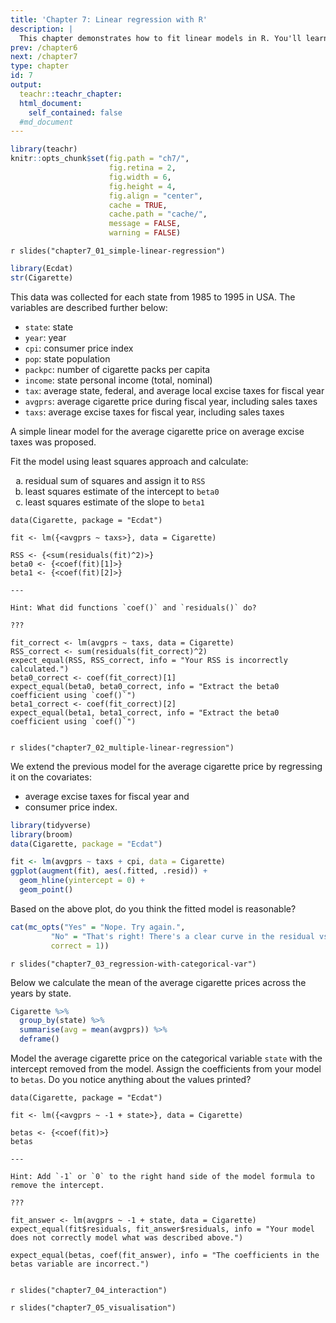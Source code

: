 ```yaml
---
title: 'Chapter 7: Linear regression with R'
description: |
  This chapter demonstrates how to fit linear models in R. You'll learn about how to fitting simple linear regression, models with categorical variables and interaction effects, and visualising models with ggplot2.
prev: /chapter6
next: /chapter7
type: chapter
id: 7
output:
  teachr::teachr_chapter:
  html_document:
    self_contained: false
  #md_document
---
```


```r
library(teachr)
knitr::opts_chunk$set(fig.path = "ch7/",
                      fig.retina = 2,
                      fig.width = 6, 
                      fig.height = 4,
                      fig.align = "center",
                      cache = TRUE,
                      cache.path = "cache/",
                      message = FALSE,
                      warning = FALSE)
```


<exercise id="1" title="Simple linear regression" type="slides">

`r slides("chapter7_01_simple-linear-regression")`

</exercise>

<exercise id="2" title="Practice extracting model estimates">


```r
library(Ecdat)
str(Cigarette)
```

This data was collected for each state from 1985 to 1995 in USA. The variables are described further below:

* `state`: state
* `year`: year
* `cpi`: consumer price index
* `pop`: state population
* `packpc`: number of cigarette packs per capita
* `income`: state personal income (total, nominal)
* `tax`:  average state, federal, and average local excise taxes for fiscal year
* `avgprs`: average cigarette price during fiscal year, including sales taxes
* `taxs`: average excise taxes for fiscal year, including sales taxes


A simple linear model for the average cigarette price on average excise taxes was proposed. 

Fit the model using least squares approach and calculate:

(a) residual sum of squares and assign it to `RSS`  
(b) least squares estimate of the intercept to `beta0`  
(c) least squares estimate of the slope to `beta1`  


```teachr
data(Cigarette, package = "Ecdat")

fit <- lm({<avgprs ~ taxs>}, data = Cigarette)
  
RSS <- {<sum(residuals(fit)^2)>}
beta0 <- {<coef(fit)[1]>}
beta1 <- {<coef(fit)[2]>}

---

Hint: What did functions `coef()` and `residuals()` do?
  
???

fit_correct <- lm(avgprs ~ taxs, data = Cigarette)
RSS_correct <- sum(residuals(fit_correct)^2)
expect_equal(RSS, RSS_correct, info = "Your RSS is incorrectly calculated.")
beta0_correct <- coef(fit_correct)[1]
expect_equal(beta0, beta0_correct, info = "Extract the beta0 coefficient using `coef()`")
beta1_correct <- coef(fit_correct)[2]
expect_equal(beta1, beta1_correct, info = "Extract the beta0 coefficient using `coef()`")
  
```



</exercise>

<exercise id="3" title="Multiple linear regression" type="slides">

`r slides("chapter7_02_multiple-linear-regression")`

</exercise>

<exercise id="4" title="Test your knowledge">

We extend the previous model for the average cigarette price by regressing it on the covariates:

* average excise taxes for fiscal year and 
* consumer price index.


```r
library(tidyverse)
library(broom)
data(Cigarette, package = "Ecdat")

fit <- lm(avgprs ~ taxs + cpi, data = Cigarette)
ggplot(augment(fit), aes(.fitted, .resid)) +
  geom_hline(yintercept = 0) +
  geom_point() 
```

Based on the above plot, do you think the fitted model is reasonable?

```r
cat(mc_opts("Yes" = "Nope. Try again.",
         "No" = "That's right! There's a clear curve in the residual vs fitted plot.",
         correct = 1))
```


</exercise>



<exercise id="5" title="Regression with categorical variables" type="slides">

`r slides("chapter7_03_regression-with-categorical-var")`

</exercise>


<exercise id="6" title="Practice modelling with categorical variables">


Below we calculate the mean of the average cigarette prices across the years by state.

```r
Cigarette %>% 
  group_by(state) %>% 
  summarise(avg = mean(avgprs)) %>% 
  deframe()
```

Model the average cigarette price on the categorical variable `state` with the intercept removed from the model. Assign the coefficients from your model to `betas`. Do you notice anything about the values printed?



```teachr
data(Cigarette, package = "Ecdat")

fit <- lm({<avgprs ~ -1 + state>}, data = Cigarette)
  
betas <- {<coef(fit)>}
betas

---

Hint: Add `-1` or `0` to the right hand side of the model formula to remove the intercept.
  
???

fit_answer <- lm(avgprs ~ -1 + state, data = Cigarette)
expect_equal(fit$residuals, fit_answer$residuals, info = "Your model does not correctly model what was described above.")

expect_equal(betas, coef(fit_answer), info = "The coefficients in the betas variable are incorrect.")
  
```



</exercise>


<exercise id="7" title="Regression models with interaction effects" type="slides">
`r slides("chapter7_04_interaction")`
</exercise>



<exercise id="8" title="Visualising regression models"  type="slides">
`r slides("chapter7_05_visualisation")`
</exercise>

